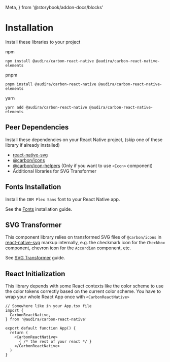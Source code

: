   Meta,
} from '@storybook/addon-docs/blocks'

<Meta
  title="Guides/Installation"
  name="Installation"
/>

# Installation

Install these libraries to your project

npm
```
npm install @audira/carbon-react-native @audira/carbon-react-native-elements
```

pnpm
```
pnpm install @audira/carbon-react-native @audira/carbon-react-native-elements
```

yarn
```
yarn add @audira/carbon-react-native @audira/carbon-react-native-elements
```

## Peer Dependencies

Install these dependencies on your React Native project, (skip one of these library if already installed)
- [react-native-svg](https://github.com/software-mansion/react-native-svg)
- [@carbon/icons](https://www.npmjs.com/package/@carbon/icons)
- [@carbon/icon-helpers](https://www.npmjs.com/package/@carbon/icon-helpers) (Only if you want to use `<Icon>` component)
- Additional libraries for SVG Transformer

## Fonts Installation

Install the `IBM Plex Sans` font to your React Native app.

See the [Fonts](?path=/docs/guides-installation-fonts--docs) installation guide.

## SVG Transformer

This component library relies on transformed SVG files of `@carbon/icons` in [react-native-svg](https://github.com/software-mansion/react-native-svg) markup internally, e.g. the checkmark icon for the `Checkbox` component, chevron icon for the `Accordion` component, etc.

See [SVG Transformer](?path=/docs/guides-installation-svg-transformer--svg-transformer) guide.

## React Initialization
This library depends with some React contexts like the color scheme to use the color tokens correctly based on the current color scheme. You have to wrap your whole React App once with `<CarbonReactNative>`
```tsx
// Somewhere like in your App.tsx file
import {
  CarbonReactNative,
} from '@audira/carbon-react-native'

export default function App() {
  return (
    <CarbonReactNative>
      { /* the rest of your react */ }
    </CarbonReactNative>
  )
}
```
